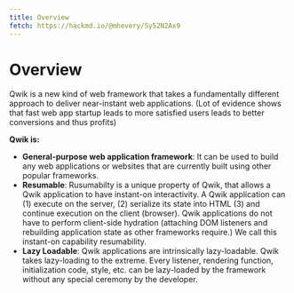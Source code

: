 ```yaml
---
title: Overview
fetch: https://hackmd.io/@mhevery/Sy52N2Ax9
---
```


# Overview

Qwik is a new kind of web framework that takes a fundamentally different approach to deliver near-instant web applications. (Lot of evidence shows that fast web app startup leads to more satisfied users leads to better conversions and thus profits)

**Qwik is:**

- **General-purpose web application framework**: It can be used to build any web applications or websites that are currently built using other popular frameworks.
- **Resumable**: Rusumabilty is a unique property of Qwik, that allows a Qwik application to have instant-on interactivity. A Qwik application can (1) execute on the server, (2) serialize its state into HTML (3) and continue execution on the client (browser). Qwik applications do not have to perform client-side hydration (attaching DOM listeners and rebuilding application state as other frameworks require.) We call this instant-on capability resumability.
- **Lazy Loadable**: Qwik applications are intrinsically lazy-loadable. Qwik takes lazy-loading to the extreme. Every listener, rendering function, initialization code, style, etc. can be lazy-loaded by the framework without any special ceremony by the developer.
